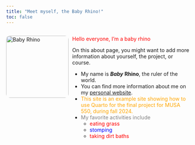 ```yaml
---
title: "Meet myself, the Baby Rhino!"
toc: false
---
```


<div style="display: flex; gap: 10px; align-items: flex-start;">

<img src="images/babyrhino.JPG" alt="Baby Rhino" style="width: 170px; border-radius: 10px;">

<div>
  <p><span style="color:red">Hello everyone, I'm a baby rhino</span></p>
  <p>On this about page, you might want to add more information about yourself, the project, or course. </p>

  - My name is ***Baby*** **Rhino**, the ruler of the world. 
  - You can find more information about me on my [personal website](https://www.design.upenn.edu/people/eric-delmelle).
  - <span style="color:orange">This site is an example site showing how to use Quarto for the final project for MUSA 550, during fall 2024.</span>
  - <span style="color:gray">My favorite activities include</span>
    - <span style="color:red">eating grass</span>
    - <span style="color:blue">stomping</span>
    - <span style="color:red">taking dirt baths</span>

</div>

</div>